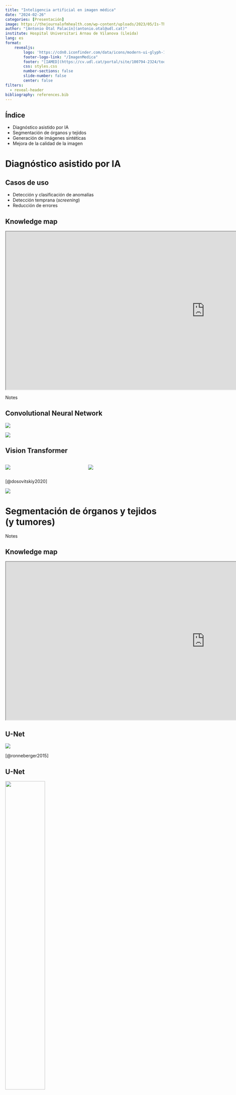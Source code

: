 ---
title: "Inteligencia artificial en imagen médica"
date: "2024-02-26"
categories: [Presentación]
image: https://thejournalofmhealth.com/wp-content/uploads/2023/05/Is-There-Space-for-Generative-AI-in-Radiology_AdobeStock-777x437.jpeg
author: "[Antonio Otal Palacín](antonio.otal@udl.cat)"
institute: Hospital Universitari Arnau de Vilanova (Lleida)
lang: es
format: 
    revealjs:
        logo: 'https://cdn0.iconfinder.com/data/icons/modern-ui-glyph-1/64/modern-ui-glyph-1-03-512.png'
        footer-logo-link: "/ImagenMedica"
        footer: "[IAMED](https://cv.udl.cat/portal/site/100794-2324/tool/3d5c2c81-a50b-43ce-a0bf-ecbfd152350b)"
        css: styles.css
        number-sections: false
        slide-number: false
        center: false
filters:
  - reveal-header        
bibliography: references.bib
---

## Índice

-   Diagnóstico asistido por IA
-   Segmentación de órganos y tejidos
-   Generación de imágenes sintéticas
-   Mejora de la calidad de la imagen

# Diagnóstico asistido por IA

## Casos de uso

-   Detección y clasificación de anomalías
-   Detección temprana (*screening*)
-   Reducción de errores

## Knowledge map

```{=html}

<iframe width="1260" height="500" src="https://openknowledgemaps.org/map/297b03ad3b8eae1c9be9be7e18350672?embed=true" 
                                allow="clipboard-write; self https://openknowledgemaps.org/;"></iframe>
```
::: notes
Notes
:::


## Convolutional Neural Network

![](https://www.mdpi.com/electronics/electronics-11-01775/article_deploy/html/images/electronics-11-01775-g001.png)

[![](https://colab.research.google.com/assets/colab-badge.svg)](https://colab.research.google.com/github/aotal/ImagenMedica/blob/master/posts/code/2_ConvolutionalNN_PNEUMONIA_X_ray.ipynb)


## Vision Transformer

::: columns
::: {.column width="50%"}
![](https://depor.com/resizer/1uGfJGUym3B61kq_2-sCCUwa_Yw=/1200x900/smart/filters:format(jpeg):quality(75)/cloudfront-us-east-1.images.arcpublishing.com/elcomercio/YWYIETRDWBG75INDZ4OKLSCLAA.jpg)
:::

::: {.column width="50%"}
![](https://viso.ai/wp-content/uploads/2021/09/vision-transformer-vit.png)
:::
:::

[@dosovitskiy2020]

[![](https://colab.research.google.com/assets/colab-badge.svg)](https://colab.research.google.com/github/aotal/ImagenMedica/blob/master/posts/code/Neumonia.ipynb)

# Segmentación de órganos y tejidos (y tumores)

::: notes
Notes
:::

## Knowledge map

```{=html}

<iframe width="1260" height="500" src="https://openknowledgemaps.org/map/f7779ae30d9618c87f48fbf52374eb5b?embed=true" 
                                allow="clipboard-write; self https://openknowledgemaps.org/;"></iframe>
```

## U-Net

![](https://lmb.informatik.uni-freiburg.de/people/ronneber/u-net/u-net-architecture.png)

[@ronneberger2015]

## U-Net 

![](https://miro.medium.com/v2/resize:fit:4800/format:webp/1*sfIjNCO047KS-rLwfxf29g.png){width="50%"}

[![](https://colab.research.google.com/assets/colab-badge.svg)](https://colab.research.google.com/github/aotal/ImagenMedica/blob/master/posts/code/unet_segmentation.ipynb)

## Proyecto MONAI

![](https://monai.io/assets/img/MONAI-logo_color_full.png)

[![](https://colab.research.google.com/assets/colab-badge.svg)](https://colab.research.google.com/github/aotal/ImagenMedica/blob/master/posts/code/PruebaMonai.ipynb)

# Generación de imágenes sintéticas

::: notes
Notes
:::


## Knowledge map

```{=html}

<iframe width="1260" height="500" src="https://openknowledgemaps.org/map/76d3571aa699e09fb5d271c63c3fedeb?embed=true" 
                                allow="clipboard-write; self https://openknowledgemaps.org/;"></iframe>

```

## Ejemplo: Creación de CTs sintéticos 

![](https://cig-utrecht.org/img/DL/SitesCT.png)


# Mejora de la calidad de la imagen

::: notes
Notes
:::

## Knowledge map

```{=html}

<iframe width="1260" height="500" src="https://openknowledgemaps.org/map/32c7919f4f11087ec3b756ba3f35e670?embed=true" 
                                allow="clipboard-write; self https://openknowledgemaps.org/;"></iframe>

```

# Bibliografía

